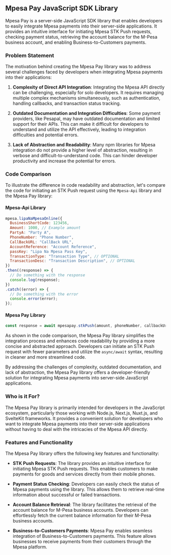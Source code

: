 ## Mpesa Pay JavaScript SDK Library

Mpesa Pay is a server-side JavaScript SDK library that enables developers to easily integrate Mpesa payments into their server-side applications. It provides an intuitive interface for initiating Mpesa STK Push requests, checking payment status, retrieving the account balance for the M-Pesa business account, and enabling Business-to-Customers payments.

### Problem Statement

The motivation behind creating the Mpesa Pay library was to address several challenges faced by developers when integrating Mpesa payments into their applications:

1. **Complexity of Direct API Integration**: Integrating the Mpesa API directly can be challenging, especially for solo developers. It requires managing multiple complex mechanisms simultaneously, such as authentication, handling callbacks, and transaction status tracking.

2. **Outdated Documentation and Integration Difficulties**: Some payment providers, like Pesapal, may have outdated documentation and limited support for their APIs. This can make it difficult for developers to understand and utilize the API effectively, leading to integration difficulties and potential errors.

3. **Lack of Abstraction and Readability**: Many npm libraries for Mpesa integration do not provide a higher level of abstraction, resulting in verbose and difficult-to-understand code. This can hinder developer productivity and increase the potential for errors.

### Code Comparison

To illustrate the difference in code readability and abstraction, let's compare the code for initiating an STK Push request using the `Mpesa-Api` library and the Mpesa Pay library:

#### Mpesa-Api Library
```javascript
mpesa.lipaNaMpesaOnline({
  BusinessShortCode: 123456,
  Amount: 1000, // Example amount
  PartyA: "Party A",
  PhoneNumber: "Phone Number",
  CallBackURL: "CallBack URL",
  AccountReference: "Account Reference",
  passKey: "Lipa Na Mpesa Pass Key",
  TransactionType: "Transaction Type", // OPTIONAL
  TransactionDesc: "Transaction Description", // OPTIONAL
})
.then((response) => {
  // Do something with the response
  console.log(response);
})
.catch((error) => {
  // Do something with the error
  console.error(error);
});
```

#### Mpesa Pay Library
```javascript
const response = await mpesapay.stkPush(amount, phoneNumber, callbackUrl);
```

As shown in the code comparison, the Mpesa Pay library simplifies the integration process and enhances code readability by providing a more concise and abstracted approach. Developers can initiate an STK Push request with fewer parameters and utilize the `async/await` syntax, resulting in cleaner and more streamlined code.

By addressing the challenges of complexity, outdated documentation, and lack of abstraction, the Mpesa Pay library offers a developer-friendly solution for integrating Mpesa payments into server-side JavaScript applications.

### Who is it For?

The Mpesa Pay library is primarily intended for developers in the JavaScript ecosystem, particularly those working with Node.js, Next.js, Nuxt.js, and SvelteKit frameworks. It provides a convenient solution for developers who want to integrate Mpesa payments into their server-side applications without having to deal with the intricacies of the Mpesa API directly.

### Features and Functionality

The Mpesa Pay library offers the following key features and functionality:

- **STK Push Requests**: The library provides an intuitive interface for initiating Mpesa STK Push requests. This enables customers to make payments for goods and services directly from their mobile phones.

- **Payment Status Checking**: Developers can easily check the status of Mpesa payments using the library. This allows them to retrieve real-time information about successful or failed transactions.

- **Account Balance Retrieval**: The library facilitates the retrieval of the account balance for M-Pesa business accounts. Developers can effortlessly fetch the current balance information for their M-Pesa business accounts.

- **Business-to-Customers Payments**: Mpesa Pay enables seamless integration of Business-to-Customers payments. This feature allows businesses to receive payments from their customers through the Mpesa platform.
